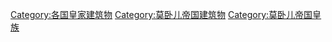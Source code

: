 [[Category:各国皇家建筑物|Category:各国皇家建筑物]]
[[Category:莫卧儿帝国建筑物|Category:莫卧儿帝国建筑物]]
[[Category:莫卧儿帝国皇族|Category:莫卧儿帝国皇族]]